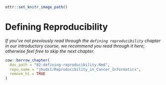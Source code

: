 
```r
ottr::set_knitr_image_path()
```

# Defining Reproducibility

_If you've not previously read through the `defining reproducibility` chapter in our introductory course, we recommend you read through it here; otherwise feel free to skip the next chapter._


```r
cow::borrow_chapter(
  doc_path = "02-defining-reproducibility.Rmd",
  repo_name = "jhudsl/Reproducibility_in_Cancer_Informatics",
  remove_h1 = TRUE
)
```
